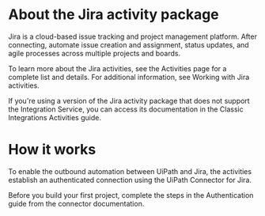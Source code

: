 ﻿# About the Jira activity package

Jira is a cloud-based issue tracking and project management
                                                platform. After connecting, automate issue creation
                                                and assignment, status updates, and agile processes
                                                across multiple projects and boards.



To learn more about the Jira activities, see the Activities page for a complete list and details.
      For additional information, see Working with Jira activities.

If you're using a version of
        the Jira activity package that does not support the Integration Service, you can access its
        documentation in the Classic Integrations Activities guide.

# How it works

To enable the outbound automation between UiPath and Jira, the activities establish an authenticated connection using the UiPath Connector for Jira.

Before you build your first project, complete the steps in the Authentication guide from the connector documentation.
